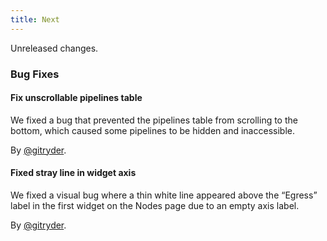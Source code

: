 ```yaml
---
title: Next
---
```


Unreleased changes.

### Bug Fixes

#### Fix unscrollable pipelines table

We fixed a bug that prevented the pipelines table from scrolling to the bottom, which caused some pipelines to be hidden and inaccessible.

By [@gitryder](https://github.com/gitryder).

#### Fixed stray line in widget axis

We fixed a visual bug where a thin white line appeared above the “Egress” label in the first widget on the Nodes page due to an empty axis label.

By [@gitryder](https://github.com/gitryder).
